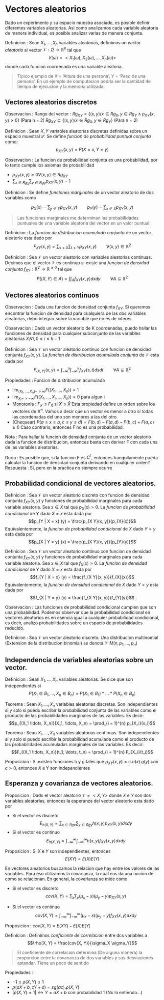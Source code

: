 # Vectores aleatorios

Dado un experimento y su espacio muestra asociado, es posible definir diferentes variables aleatorias. Asi como analizamos cada variable aleatoria de manera individual, es posible analizar varias de manera conjunta.

Definicion : Sean $X_1, \ldots, X_n$ variables aleatorias, definimos un _vector aleatorio_ al vector $\mathcal{V} : \Omega \to \mathbb{R}^n$ tal que
  $$ V(\omega) = <X_1(\omega), X_2(\omega), \ldots, X_n(\omega)>$$
donde cada funcion coordenada es una variable aleatoria.

> Tipico ejemplo de X = 'Altura de una persona', Y = 'Peso de una persona'.
> En un ejemplo de computacion podria ser la cantidad de tiempo de ejecucion y la memoria utilizada.

## Vectores aleatorios discretos

Observacion : Rango del vector : $Rg_{X Y} = \{ (x, y) / x \in Rg_{X}, y \in Rg_{Y} \wedge p_{X Y}(x, y) > 0 \}$ (Para n = 2)
            $Rg_{X Y} \subseteq \{ (x, y) / x \in Rg_{X}, y \in Rg_{Y} \}$ (Para n = 2)

Definicion : Sean $X, Y$ variables aleatorias discretas definidas sobre un espacio muestral $\mathcal{S}$. Se define _funcion de probabilidad puntual conjunta_ como:
             $$p_{X Y}(x, y) = P(X = x, Y = y)$$

Observacion : La funcion de probabilidad conjunta es una probabilidad, por lo tanto cumple los axiomas de probabilidad

  * $p_{X Y} (x, y) \geq 0 \forall (x, y) \in Rg_{X Y}$
  * $\sum_{x \in Rg_{X}} \sum_{y \in Rg_{Y}} p_{X Y} (x, y) = 1$ 

Definicion : Se define _funciones marginales_ de un vector aleatorio de dos variables como

  $$p_{X}(x) = \sum_{y \in Y} p_{X Y} (x, y) \qquad p_{Y}(y) = \sum_{x \in X} p_{X Y} (x, y)$$

> Las funciones marginales me determinan las probabilidades puntuales de una variable aleatoria del vector en un valor puntual.

Definicion : La _funcion de distribucion acumulada conjunta_ de un vector aleatorio esta dado por
  $$F_{X Y}(x, y) = \sum_{s \leq X} \sum_{t \leq Y}  p_{X Y} (x, y) \qquad \forall (x, y) \in \mathbb{R}^2$$

Definicion : Sea $\mathcal{V}$ un vector aleatorio con variables aleatorias continuas. Decimos que el vector $\mathcal{V}$ es 
continuo si existe una _funcion de densidad conjunta_ $f_{X Y} : \mathbb{R}^2 \rightarrow \mathbb{R}^{\geq 0}$ tal que
  $$P((X, Y) \in A) = \int \int_{A} f_{X Y}(x, y) dx dy \qquad \forall A \subseteq \mathbb{R}^2$$

## Vectores aleatorios continuos

Observacion : Dada una funcion de densidad conjunta $f_{X Y}$. Si queremos encontrar la funcion de densidad para cualquiera de
              las dos variables aleatorias, debo integrar sobre la variable que no es de interes.

Observacion : Dado un vector aleatorio de K coordenadas, puedo hallar las funciones de densidad para cualquier subconjunto de
              las variables aleatorias $X_i \forall i, 0 \leq i \leq k-1$

Definicion : Sea $\mathcal{V}$ un vector aleatorio continuo con funcion de densidad conjunta $f_{X Y}(x, y)$. La _funcion de distribucion acumulada conjunta_ de $\mathcal{V}$ esta dada por
            $$F_{(X, Y)}(x, y) = \int_{-\infty}^x \int_{-\infty}^y f_{X Y}(s, t) ds dt \qquad \forall A \subseteq \mathbb{R}^2$$

Propiedades : Funcion de distribucion acumulada

  * $\lim_{(X_1, \ldots, X_n) -> \infty} F((X_1, \ldots, X_n)) = 1$
  * $\lim_{X_i -> -\infty} F((X_1, \ldots, X_i ,\ldots ,X_n)) = 0$ para algun i
  * Monotonia : $F_{X} \leq F_{\hat{X}}$ si $X \leq \hat{X}$
    Esta propiedad define un orden sobre los vectores de $\mathbb{R}^n$. Vamos a decir que un vector es menor a otro si todas
    las coordenadas del uno son menores a las del otro.
  * (Chequear) $P(a \leq x \leq b, c \leq y \leq d) = F(b, d) - F(a, d) - F(b, c) + F(a, c) \geq 0$
    Caso contrario, entonces F no es una probabilidad.

Nota : Para hallar la funcion de densidad conjunta de un vector aleatorio dada la funcion de distribucion, entonces basta con
       derivar F con cada una de las variables aleatorias.

Duda : Es posible que, si la funcion F es $C^1$, entonces tranquilamente pueda calcular la funcion de densidad conjunta derivando
       en cualquier orden?
Respuesta : Si, pero en la practica no siempre ocurre

## Probabilidad condicional de vectores aleatorios.

Definicion : Sea $\mathcal{V}$ un vector aleatorio discreto con funcion de densidad conjunta $f_{X Y}(x, y)$ y funciones de probabilidad marginales para cada variable aleatoria. Sea $x \in X$ tal que $p_{X}(x) > 0$. La _funcion de probabilidad condicional_ de Y dado $X = x$ esta dada por
             $$p_{Y | X = x} (y) = \frac{p_{X Y}(x, y)}{p_{X}(x)}$$
Equivalentemente, la _funcion de probabilidad condicional_ de $X$ dado $Y = y$ esta dada por
             $$p_{X | Y = y} (x) = \frac{p_{X Y}(x, y)}{p_{Y}(y)}$$

Definicion : Sea $\mathcal{V}$ un vector aleatorio continuo con funcion de densidad conjunta $f_{X Y}(x, y)$ y funciones de probabilidad marginales para cada variable aleatoria. Sea $x \in X$ tal que $f_{X}(x) > 0$. La _funcion de densidad condicional_ de Y dado $X = x$ esta dada por
             $$f_{Y | X = x} (y) = \frac{f_{X Y}(x, y)}{f_{X}(x)}$$
Equivalentemente, la _funcion de densidad condicional_ de $X$ dado $Y = y$ esta dada por
             $$f_{X | Y = y} (x) = \frac{f_{X Y}(x, y)}{f_{Y}(y)}$$

Observacion : Las funciones de probabilidad condicional cumplen que son una probabilidad. Podemos observar que la probabilidad condicional en vectores aleatorios es en esencia igual a cualquier probabilidad condicional, es decir, analizo probabilidades sobre un espacio de probabilidades reducido.

Definicion : Sea $\mathcal{V}$ un vector aleatorio discreto. Una distribucion multinomial (Extension de la distribucion binomial) se denota $\mathcal{V} ~ M(n, p_1, \ldots, p_n)$

## Independencia de variables aleatorias sobre un vector.
Definicion : Sean $X_1, \ldots, X_n$ variables aleatorias. Se dice que son independientes si 
             $$P(X_1 \in B_1, \ldots, X_n \in B_n) = P(X_1 \in B_1) * \ldots * P(X_n \in B_n)$$

Teorema : Sean $X_1, \ldots, X_n$ variables aleatorias discretas. Son independientes si y solo si puedo escribir la probabilidad conjunta de las variables como el producto de las probabilidades marginales de las variables. Es decir:
          $$p_{(X_1 \ldots, X_n)}(X_1, \ldots, X_n) = \prod_{i = 1}^{n} p_{X_i}(x_i)$$

Teorema : Sean $X_1, \ldots, X_n$ variables aleatorias continuas. Son independientes si y solo si puedo escribir la probabilidad acumulada como el producto de las probabilidades acumuladas marginales de las variables. Es decir:
          $$F_{(X_1 \ldots, X_n)}(t_1, \ldots, t_n) = \prod_{i = 1}^{n} F_{X_i}(t_i)$$

Proposicion : Si existen funciones h y g tales que $p_{X Y}(x, y) = c.h(x).g(y)$ con $c > 0$, entonces $X$ e Y son independientes

## Esperanza y covarianza de vectores aleatorios.

Proposicion : Dado el vector aleatorio $\mathcal{V} = <X, Y>$ donde $X$ e $Y$ son dos variables aleatorias, entonces la esperanza del vector aleatorio esta dado por

- Si el vector es discreto
  $$ E_{h(X, Y)} = \sum_{x \in Rg{x}} \sum_{y \in Rg{y}} h(x, y) p_{XY}(x, y) dx dy $$
- Si el vector es continuo 
  $$ E_{h(X, Y)} = \int_{-\infty}^{\infty} \int_{-\infty}^{\infty} h(x, y) f_{XY}(x, y) dx dy $$

Proposicion : Si $X$ e $Y$ son independientes, entonces
              $$E(XY) = E(X)E(Y) $$

En vectores aleatorios buscamos la relacion que hay entre los valores de las variables. Para eso utilizamos la covarianza, la cual nos da una nocion de como se relacionan.
En general, la covarianza se mide como

- Si el vector es discreto
  $$cov(X, Y) = \sum_{x} \sum_{y} (\mu_x - x)(\mu_y - y)p_{XY}(x,y)$$

- Si el vector es continuo 
  $$cov(X, Y) = \int_{-\infty}^{\infty} \int_{-\infty}^{\infty} (\mu_x - x)(\mu_y - y)f_{XY}(x,y) dx dy$$

Proposicion : $cov(X, Y) = E(XY) - E(X)E(Y)$

Definicion : Definimos _coeficiente de correlacion_ entre dos variables a
$$\rho(X, Y) = \frac{cov(X, Y)}{\sigma_X \sigma_Y}$$

> El coeficiente de correlacion determina (De alguna manera) la proporcion entre la covarianza de dos variables y sus desviaciones estandar. Tiene un poco de sentido

Propiedades :

  - $-1 \leq \rho(X, Y) \leq 1$
  - $\rho(aX + b, cY +d) = sg(ac) . \rho(X, Y)$
  - $|\rho(X, Y) = 1| \leftrightarrow Y = aX + b$ con probabilidad 1 (No lo entiendo...)
